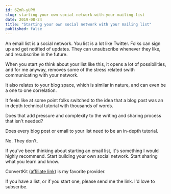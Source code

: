 ```yaml
---
id: 6ZmR-yUPM
slug: starting-your-own-social-network-with-your-mailing-list
date: 2019-08-24
title: "Starting your own social network with your mailing list"
published: false
---
```


An email list is a social network. You list is a lot like Twitter. Folks can sign up and get notified of updates. They can unsubscribe whenever they like, and resubscribe in the future.

When you start yo think about your list like this, it opens a lot of possibilities, and for me anyway, removes some of the stress related swith communicating with your network.

It also relates to your blog space, which is similar in nature, and can even be a one to one correlation.

It feels like at some point folks switched to the idea that a blog post was an in depth technical tutorial with thousands of words.

Does that add pressure and complexity to the writing and sharing process that isn't needed?

Does every blog post or email to your list need to be an in-depth tutorial.

No. They don't.

If you've been thinking about starting an email list, it's something I would highly recommend. Start building your own social network. Start sharing what you learn and know.

ConvertKit ([affiliate link](https://convertkit.com?lmref=ia534A)) is my favorite provider. 

If you have a list, or if you start one, please send me the link. I'd love to subscribe.
